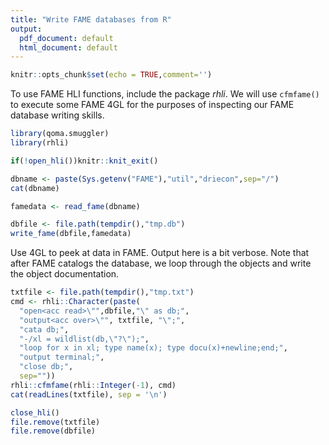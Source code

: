 ```yaml
---
title: "Write FAME databases from R"
output:
  pdf_document: default
  html_document: default
---
```


```r
knitr::opts_chunk$set(echo = TRUE,comment='')
```

To use FAME HLI functions, include the package _rhli_.  We will use `cfmfame()` to execute some FAME 4GL
for the purposes of inspecting our FAME database writing skills.

```r
library(qoma.smuggler)
library(rhli)

if(!open_hli())knitr::knit_exit()
```

```r
dbname <- paste(Sys.getenv("FAME"),"util","driecon",sep="/")
cat(dbname)
```

```r
famedata <- read_fame(dbname)
```

```r
dbfile <- file.path(tempdir(),"tmp.db")
write_fame(dbfile,famedata)
```

Use 4GL to peek at data in FAME. Output here is a bit verbose.  Note that after FAME catalogs the database,
we loop through the objects and write the object documentation.
```r
txtfile <- file.path(tempdir(),"tmp.txt")
cmd <- rhli::Character(paste(
  "open<acc read>\"",dbfile,"\" as db;",  
  "output<acc over>\"", txtfile, "\";",
  "cata db;", 
  "-/xl = wildlist(db,\"?\");",
  "loop for x in xl; type name(x); type docu(x)+newline;end;",
  "output terminal;",
  "close db;",
  sep=""))
rhli::cfmfame(rhli::Integer(-1), cmd)
cat(readLines(txtfile), sep = '\n')
```


```r
close_hli()
file.remove(txtfile)
file.remove(dbfile)
```
